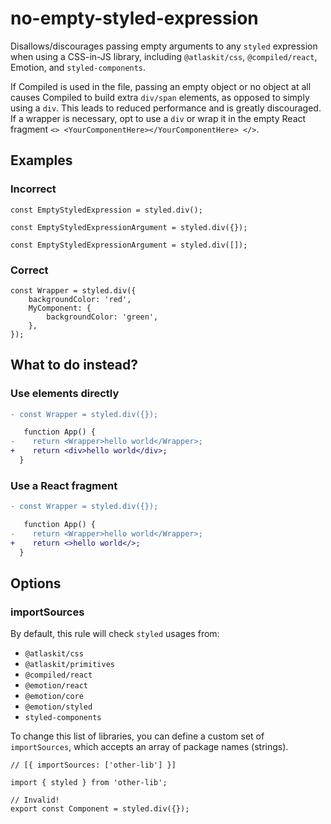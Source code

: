 # no-empty-styled-expression

Disallows/discourages passing empty arguments to any `styled` expression when using a CSS-in-JS
library, including `@atlaskit/css`, `@compiled/react`, Emotion, and `styled-components`.

If Compiled is used in the file, passing an empty object or no object at all causes Compiled to
build extra `div/span` elements, as opposed to simply using a `div`. This leads to reduced
performance and is greatly discouraged. If a wrapper is necessary, opt to use a `div` or wrap it in
the empty React fragment `<> <YourComponentHere></YourComponentHere> </>`.

## Examples

### Incorrect

```tsx
const EmptyStyledExpression = styled.div();

const EmptyStyledExpressionArgument = styled.div({});

const EmptyStyledExpressionArgument = styled.div([]);
```

### Correct

```tsx
const Wrapper = styled.div({
    backgroundColor: 'red',
    MyComponent: {
        backgroundColor: 'green',
    },
});
```

## What to do instead?

### Use elements directly

```diff
- const Wrapper = styled.div({});

   function App() {
-    return <Wrapper>hello world</Wrapper>;
+    return <div>hello world</div>;
  }
```

### Use a React fragment

```diff
- const Wrapper = styled.div({});

   function App() {
-    return <Wrapper>hello world</Wrapper>;
+    return <>hello world</>;
  }
```

## Options

### importSources

By default, this rule will check `styled` usages from:

-   `@atlaskit/css`
-   `@atlaskit/primitives`
-   `@compiled/react`
-   `@emotion/react`
-   `@emotion/core`
-   `@emotion/styled`
-   `styled-components`

To change this list of libraries, you can define a custom set of `importSources`, which accepts an
array of package names (strings).

```tsx
// [{ importSources: ['other-lib'] }]

import { styled } from 'other-lib';

// Invalid!
export const Component = styled.div({});
```
